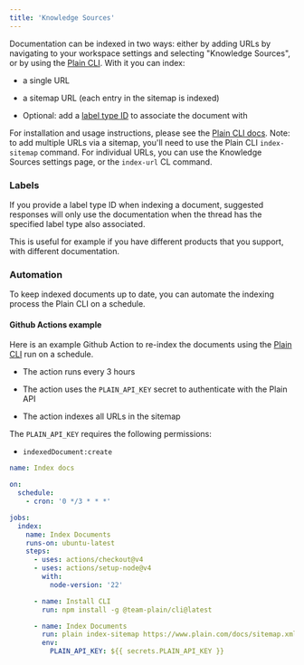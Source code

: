 ```yaml
---
title: 'Knowledge Sources'
---
```


Documentation can be indexed in two ways: either by adding URLs by navigating to your workspace settings and selecting "Knowledge Sources", or by using the [Plain CLI](https://github.com/team-plain/cli). With it you can index:

* a single URL

* a sitemap URL (each entry in the sitemap is indexed)

* Optional: add a [label type ID](/labels) to associate the document with

For installation and usage instructions, please see the [Plain CLI docs](https://github.com/team-plain/cli). Note: to add multiple URLs via a sitemap, you'll need to use the Plain CLI `index-sitemap` command. For individual URLs, you can use the Knowledge Sources settings page, or the `index-url` CL command.

### Labels

If you provide a label type ID when indexing a document, suggested responses will only use the documentation when the thread has the specified label type also associated.

This is useful for example if you have different products that you support, with different documentation.

### Automation

To keep indexed documents up to date, you can automate the indexing process the Plain CLI on a schedule.

#### Github Actions example

Here is an example Github Action to re-index the documents using the [Plain CLI](https://github.com/team-plain/cli) run on a schedule.

* The action runs every 3 hours

* The action uses the `PLAIN_API_KEY` secret to authenticate with the Plain API

* The action indexes all URLs in the sitemap

The `PLAIN_API_KEY` requires the following permissions:

* `indexedDocument:create`

```yaml
name: Index docs

on:
  schedule:
    - cron: '0 */3 * * *'

jobs:
  index:
    name: Index Documents
    runs-on: ubuntu-latest
    steps:
      - uses: actions/checkout@v4
      - uses: actions/setup-node@v4
        with:
          node-version: '22'

      - name: Install CLI
        run: npm install -g @team-plain/cli@latest

      - name: Index Documents
        run: plain index-sitemap https://www.plain.com/docs/sitemap.xml
        env:
          PLAIN_API_KEY: ${{ secrets.PLAIN_API_KEY }}
```